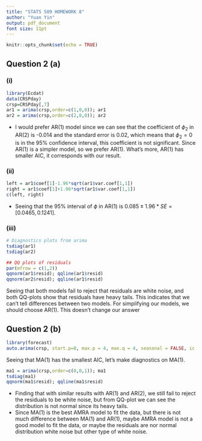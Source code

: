 ```yaml
---
title: "STATS 509 HOMEWORK 8"
author: "Yuan Yin"
output: pdf_document
font size: 11pt
---
```


```r
knitr::opts_chunk$set(echo = TRUE)
```

## Question 2 (a)

### (i)

```r
library(Ecdat)
data(CRSPday)
crsp=CRSPday[,7]
ar1 = arima(crsp,order=c(1,0,0)); ar1
ar2 = arima(crsp,order=c(2,0,0)); ar2
```

+ I would prefer AR(1) model since we can see that the coefficient of $\phi_2$ in AR(2) is -0.014 and the standard error is 0.02, which means that $\phi_2 = 0$ is in the 95% confidence interval, this coefficient is not significant. Since AR(1) is a simpler model, so we prefer AR(1). What's more, AR(1) has smaller AIC, it corresponds with our result.

### (ii)

```r
left = ar1$coef[1]-1.96*sqrt(ar1$var.coef[1,1])
right = ar1$coef[1]+1.96*sqrt(ar1$var.coef[1,1])
c(left, right)
```

+ Seeing that the 95% interval of $\phi$ in AR(1) is $0.085\pm1.96*SE=[0.0465,0.1241]$.

### (iii)

```r
# Diagnostics plots from arima
tsdiag(ar1)
tsdiag(ar2)
```

```r
## QQ plots of residuals
par(mfrow = c(1,2))
qqnorm(ar1$resid); qqline(ar1$resid)
qqnorm(ar2$resid); qqline(ar1$resid)
```

Seeing that both models fail to reject that residuals are white noise, and both QQ-plots show that residuals have heavy tails. This indicates that we can't tell differences between two models. For simplifying our models, we should choose AR(1). This doesn't change our answer

## Question 2 (b)

```r
library(forecast)
auto.arima(crsp, start.p=0, max.p = 4, max.q = 4, seasonal = FALSE, ic = "aic")
```

Seeing that MA(1) has the smallest AIC, let's make diagnostics on MA(1).

```r
ma1 = arima(crsp,order=c(0,0,1)); ma1
tsdiag(ma1)
qqnorm(ma1$resid); qqline(ma1$resid)
```

+ Finding that with similar results with AR(1) and AR(2), we still fail to reject the residuals to be white noise, but from QQ-plot we can see the distribution is not normal since its heavy tails.
+ Since MA(1) is the best AMRA model to fit the data, but there is not much difference between MA(1) and AR(1), maybe AMRA model is not a good model to fit the data, or maybe the residuals are nor normal distribution white noise but other type of white noise.
